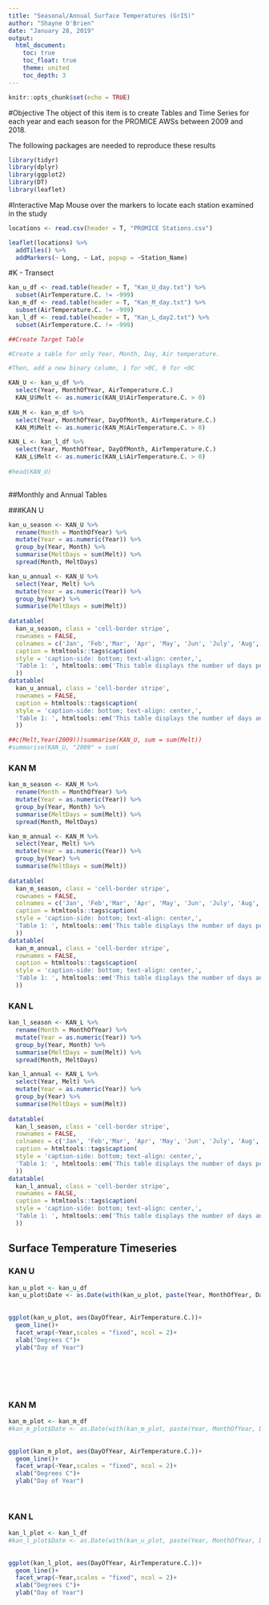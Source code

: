 ```yaml
---
title: "Seasonal/Annual Surface Temperatures (GrIS)"
author: "Shayne O'Brien"
date: "January 28, 2019"
output:
  html_document:
    toc: true
    toc_float: true
    theme: united
    toc_depth: 3
---
```


```r
knitr::opts_chunk$set(echo = TRUE)
```
#Objective
The object of this item is to create Tables and Time Series for each year and each season for the PROMICE AWSs between 2009 and 2018.

The following packages are needed to reproduce these results

```r
library(tidyr)
library(dplyr)
library(ggplot2)
library(DT)
library(leaflet)
```
#Interactive Map
Mouse over the markers to locate each station examined in the study
```r
locations <- read.csv(header = T, "PROMICE Stations.csv")

leaflet(locations) %>% 
  addTiles() %>% 
  addMarkers(~ Long, ~ Lat, popup = ~Station_Name)

```


#K - Transect

```r
kan_u_df <- read.table(header = T, "Kan_U_day.txt") %>% 
  subset(AirTemperature.C. != -999)
kan_m_df <- read.table(header = T, "Kan_M_day.txt") %>% 
  subset(AirTemperature.C. != -999)
kan_l_df <- read.table(header = T, "Kan_L_day2.txt") %>% 
  subset(AirTemperature.C. != -999)

```

```r
##Create Target Table

#Create a table for only Year, Month, Day, Air temperature.

#Then, add a new binary column, 1 for >0C, 0 for <0C

KAN_U <- kan_u_df %>% 
  select(Year, MonthOfYear, AirTemperature.C.) 
  KAN_U$Melt <- as.numeric(KAN_U$AirTemperature.C. > 0)
  
KAN_M <- kan_m_df %>% 
  select(Year, MonthOfYear, DayOfMonth, AirTemperature.C.)
  KAN_M$Melt <- as.numeric(KAN_M$AirTemperature.C. > 0)

KAN_L <- kan_l_df %>% 
  select(Year, MonthOfYear, DayOfMonth, AirTemperature.C.)  
  KAN_L$Melt <- as.numeric(KAN_L$AirTemperature.C. > 0)
  
#head(KAN_U)
  

```
##Monthly and Annual Tables

###KAN U  
```r
kan_u_season <- KAN_U %>%
  rename(Month = MonthOfYear) %>% 
  mutate(Year = as.numeric(Year)) %>%
  group_by(Year, Month) %>%
  summarise(MeltDays = sum(Melt)) %>% 
  spread(Month, MeltDays)

kan_u_annual <- KAN_U %>%
  select(Year, Melt) %>% 
  mutate(Year = as.numeric(Year)) %>%
  group_by(Year) %>%
  summarise(MeltDays = sum(Melt))
  
datatable(
  kan_u_season, class = 'cell-border stripe', 
  rownames = FALSE, 
  colnames = c('Jan', 'Feb','Mar', 'Apr', 'May', 'Jun', 'July', 'Aug', 'Sep', 'Oct', 'Nov', 'Dec'),
  caption = htmltools::tags$caption(
  style = 'caption-side: bottom; text-align: center,',
  'Table 1: ', htmltools::em('This table displays the number of days per month with a temperature of > 0deg Celsius, 2009-2018')
  ))
datatable(
  kan_u_annual, class = 'cell-border stripe', 
  rownames = FALSE,
  caption = htmltools::tags$caption(
  style = 'caption-side: bottom; text-align: center,',
  'Table 1: ', htmltools::em('This table displays the number of days annually with a temperature of > 0deg Celsius, 2009-2018')
  ))

##c(Melt,Year(2009)))summarise(KAN_U, sum = sum(Melt))
#summarise(KAN_U, "2009" = sum(
```
### KAN M  

```r
kan_m_season <- KAN_M %>%
  rename(Month = MonthOfYear) %>% 
  mutate(Year = as.numeric(Year)) %>%
  group_by(Year, Month) %>%
  summarise(MeltDays = sum(Melt)) %>% 
  spread(Month, MeltDays)

kan_m_annual <- KAN_M %>%
  select(Year, Melt) %>% 
  mutate(Year = as.numeric(Year)) %>%
  group_by(Year) %>%
  summarise(MeltDays = sum(Melt))
  
datatable(
  kan_m_season, class = 'cell-border stripe', 
  rownames = FALSE, 
  colnames = c('Jan', 'Feb','Mar', 'Apr', 'May', 'Jun', 'July', 'Aug', 'Sep', 'Oct', 'Nov', 'Dec'),
  caption = htmltools::tags$caption(
  style = 'caption-side: bottom; text-align: center,',
  'Table 1: ', htmltools::em('This table displays the number of days per month with a temperature of > 0deg Celsius, 2009-2018')
  ))
datatable(
  kan_m_annual, class = 'cell-border stripe', 
  rownames = FALSE,
  caption = htmltools::tags$caption(
  style = 'caption-side: bottom; text-align: center,',
  'Table 1: ', htmltools::em('This table displays the number of days annually with a temperature of > 0deg Celsius, 2009-2018')
  ))
```
### KAN L  

```r
kan_l_season <- KAN_L %>%
  rename(Month = MonthOfYear) %>% 
  mutate(Year = as.numeric(Year)) %>%
  group_by(Year, Month) %>%
  summarise(MeltDays = sum(Melt)) %>% 
  spread(Month, MeltDays)

kan_l_annual <- KAN_L %>%
  select(Year, Melt) %>% 
  mutate(Year = as.numeric(Year)) %>%
  group_by(Year) %>%
  summarise(MeltDays = sum(Melt))
  
datatable(
  kan_l_season, class = 'cell-border stripe', 
  rownames = FALSE, 
  colnames = c('Jan', 'Feb','Mar', 'Apr', 'May', 'Jun', 'July', 'Aug', 'Sep', 'Oct', 'Nov', 'Dec'),
  caption = htmltools::tags$caption(
  style = 'caption-side: bottom; text-align: center,',
  'Table 1: ', htmltools::em('This table displays the number of days per month with a temperature of > 0deg Celsius, 2009-2018')
  ))
datatable(
  kan_l_annual, class = 'cell-border stripe', 
  rownames = FALSE,
  caption = htmltools::tags$caption(
  style = 'caption-side: bottom; text-align: center,',
  'Table 1: ', htmltools::em('This table displays the number of days annually with a temperature of > 0deg Celsius, 2009-2018')
  ))
```

## Surface Temperature Timeseries

### KAN U   

```r
kan_u_plot <- kan_u_df
kan_u_plot$Date <- as.Date(with(kan_u_plot, paste(Year, MonthOfYear, DayOfMonth,sep="-")), "%d-%m-%Y")
   
   
ggplot(kan_u_plot, aes(DayOfYear, AirTemperature.C.))+
  geom_line()+
  facet_wrap(~Year,scales = "fixed", ncol = 2)+
  xlab("Degrees C")+
  ylab("Day of Year")
  
  

  
  

```

### KAN M  

```r
kan_m_plot <- kan_m_df
#kan_m_plot$Date <- as.Date(with(kan_m_plot, paste(Year, MonthOfYear, DayOfMonth,sep="-")), "%d-%m-%Y")
   
   
ggplot(kan_m_plot, aes(DayOfYear, AirTemperature.C.))+
  geom_line()+
  facet_wrap(~Year,scales = "fixed", ncol = 2)+
  xlab("Degrees C")+
  ylab("Day of Year")
  
  

```

### KAN L  

```r
kan_l_plot <- kan_l_df
#kan_l_plot$Date <- as.Date(with(kan_u_plot, paste(Year, MonthOfYear, DayOfMonth,sep="-")), "%d-%m-%Y")
   
   
ggplot(kan_l_plot, aes(DayOfYear, AirTemperature.C.))+
  geom_line()+
  facet_wrap(~Year,scales = "fixed", ncol = 2)+
  xlab("Degrees C")+
  ylab("Day of Year")
  

```

